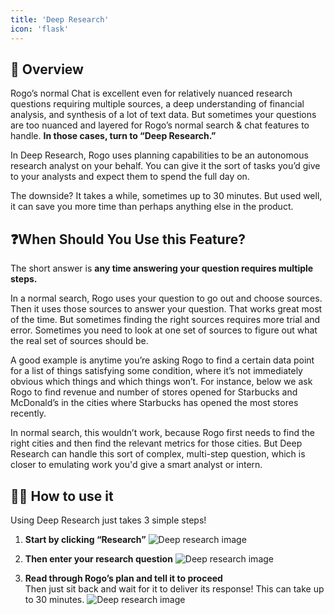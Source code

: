 ```yaml
---
title: 'Deep Research'
icon: 'flask'
---
```


## 🤖 Overview
Rogo’s normal Chat is excellent even for relatively nuanced research questions requiring multiple sources, a deep understanding of financial analysis, and synthesis of a lot of text data. But sometimes your questions are too nuanced and layered for Rogo’s normal search & chat features to handle. **In those cases, turn to “Deep Research.”**

In Deep Research, Rogo uses planning capabilities to be an autonomous research analyst on your behalf. You can give it the sort of tasks you’d give to your analysts and expect them to spend the full day on.

The downside? It takes a while, sometimes up to 30 minutes. But used well, it can save you more time than perhaps anything else in the product.

## ❓When Should You Use this Feature?
The short answer is **any time answering your question requires multiple steps.**

In a normal search, Rogo uses your question to go out and choose sources. Then it uses those sources to answer your question. That works great most of the time. But sometimes finding the right sources requires more trial and error. Sometimes you need to look at one set of sources to figure out what the real set of sources should be.

A good example is anytime you’re asking Rogo to find a certain data point for a list of things satisfying some condition, where it’s not immediately obvious which things and which things won’t. For instance, below we ask Rogo to find revenue and number of stores opened for Starbucks and McDonald’s in the cities where Starbucks has opened the most stores recently.

In normal search, this wouldn’t work, because Rogo first needs to find the right cities and then find the relevant metrics for those cities. But Deep Research can handle this sort of complex, multi-step question, which is closer to emulating work you'd give a smart analyst or intern.

## 🧑‍🔬 How to use it

Using Deep Research just takes 3 simple steps!

1. **Start by clicking “Research”**
<img
	className="block dark:hidden"
	src="/images/deep-research-1.png"
	alt="Deep research image"
/>

2. **Then enter your research question**
<img
	className="block dark:hidden"
	src="/images/deep-research-2.png"
	alt="Deep research image"
/>

3. **Read through Rogo’s plan and tell it to proceed** <br />
Then just sit back and wait for it to deliver its response! This can take up to 30 minutes.
<img
	className="block dark:hidden"
	src="/images/deep-research-3.png"
	alt="Deep research image"
/>